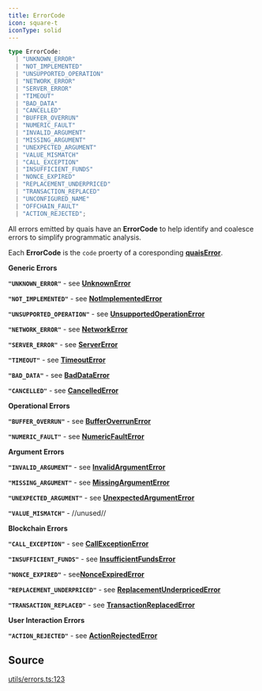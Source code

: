 ```yaml
---
title: ErrorCode
icon: square-t
iconType: solid
---
```


```ts
type ErrorCode: 
  | "UNKNOWN_ERROR"
  | "NOT_IMPLEMENTED"
  | "UNSUPPORTED_OPERATION"
  | "NETWORK_ERROR"
  | "SERVER_ERROR"
  | "TIMEOUT"
  | "BAD_DATA"
  | "CANCELLED"
  | "BUFFER_OVERRUN"
  | "NUMERIC_FAULT"
  | "INVALID_ARGUMENT"
  | "MISSING_ARGUMENT"
  | "UNEXPECTED_ARGUMENT"
  | "VALUE_MISMATCH"
  | "CALL_EXCEPTION"
  | "INSUFFICIENT_FUNDS"
  | "NONCE_EXPIRED"
  | "REPLACEMENT_UNDERPRICED"
  | "TRANSACTION_REPLACED"
  | "UNCONFIGURED_NAME"
  | "OFFCHAIN_FAULT"
  | "ACTION_REJECTED";
```

All errors emitted by quais have an **ErrorCode** to help identify and coalesce errors to simplify programmatic
analysis.

Each **ErrorCode** is the `code` proerty of a coresponding [**quaisError**](/content/interfaces/quaisError).

**Generic Errors**

**`"UNKNOWN_ERROR"`** - see [**UnknownError**](/content/interfaces/UnknownError)

**`"NOT_IMPLEMENTED"`** - see [**NotImplementedError**](/content/interfaces/NotImplementedError)

**`"UNSUPPORTED_OPERATION"`** - see [**UnsupportedOperationError**](/content/interfaces/UnsupportedOperationError)

**`"NETWORK_ERROR"`** - see [**NetworkError**](/content/interfaces/NetworkError)

**`"SERVER_ERROR"`** - see [**ServerError**](/content/interfaces/ServerError)

**`"TIMEOUT"`** - see [**TimeoutError**](/content/interfaces/TimeoutError)

**`"BAD_DATA"`** - see [**BadDataError**](/content/interfaces/BadDataError)

**`"CANCELLED"`** - see [**CancelledError**](/content/interfaces/CancelledError)

**Operational Errors**

**`"BUFFER_OVERRUN"`** - see [**BufferOverrunError**](/content/interfaces/BufferOverrunError)

**`"NUMERIC_FAULT"`** - see [**NumericFaultError**](/content/interfaces/NumericFaultError)

**Argument Errors**

**`"INVALID_ARGUMENT"`** - see [**InvalidArgumentError**](/content/interfaces/InvalidArgumentError)

**`"MISSING_ARGUMENT"`** - see [**MissingArgumentError**](/content/interfaces/MissingArgumentError)

**`"UNEXPECTED_ARGUMENT"`** - see [**UnexpectedArgumentError**](/content/interfaces/UnexpectedArgumentError)

**`"VALUE_MISMATCH"`** - //unused//

**Blockchain Errors**

**`"CALL_EXCEPTION"`** - see [**CallExceptionError**](/content/interfaces/CallExceptionError)

**`"INSUFFICIENT_FUNDS"`** - see [**InsufficientFundsError**](/content/interfaces/InsufficientFundsError)

**`"NONCE_EXPIRED"`** - see[**NonceExpiredError**](/content/interfaces/NonceExpiredError)

**`"REPLACEMENT_UNDERPRICED"`** - see [**ReplacementUnderpricedError**](/content/interfaces/ReplacementUnderpricedError)

**`"TRANSACTION_REPLACED"`** - see [**TransactionReplacedError**](/content/interfaces/TransactionReplacedError)

**User Interaction Errors**

**`"ACTION_REJECTED"`** - see [**ActionRejectedError**](/content/interfaces/ActionRejectedError)

## Source

[utils/errors.ts:123](https://github.com/dominant-strategies/quais.js/blob/3fde6763235c7029b19260e352cfa6956f8b8444/src/utils/errors.ts#L123)
